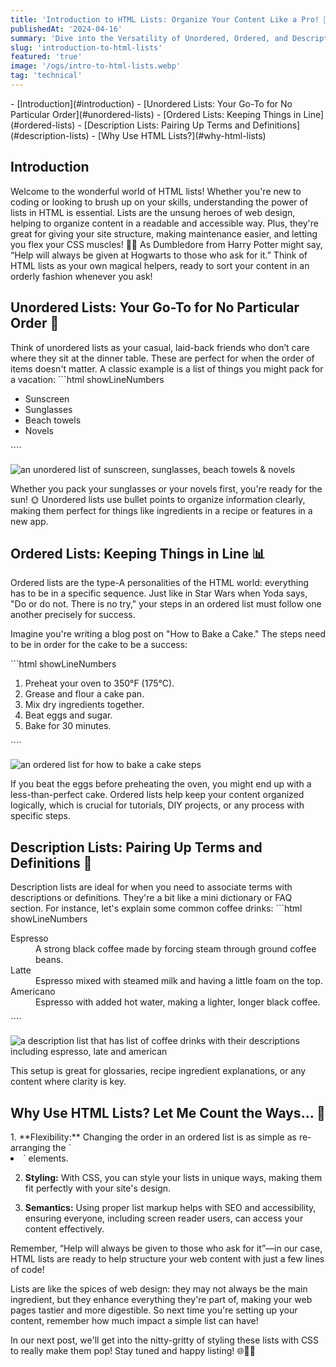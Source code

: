 ```yaml
---
title: 'Introduction to HTML Lists: Organize Your Content Like a Pro! 🌟'
publishedAt: '2024-04-16'
summary: 'Dive into the Versatility of Unordered, Ordered, and Description Lists'
slug: 'introduction-to-html-lists'
featured: 'true'
image: '/ogs/intro-to-html-lists.webp'
tag: 'technical'
---
```


<TOC>
- [Introduction](#introduction)
- [Unordered Lists: Your Go-To for No Particular Order](#unordered-lists)
- [Ordered Lists: Keeping Things in Line](#ordered-lists)
- [Description Lists: Pairing Up Terms and Definitions](#description-lists)
- [Why Use HTML Lists?](#why-html-lists)
</TOC>


<h2 id="introduction">Introduction</h2>

<JustifiedText>
Welcome to the wonderful world of HTML lists! Whether you're new to coding or looking to brush up on your skills, understanding the power of lists in HTML is essential. Lists are the unsung heroes of web design, helping to organize content in a readable and accessible way. Plus, they're great for giving your site structure, making maintenance easier, and letting you flex your CSS muscles! 🏋️‍♂️
</JustifiedText>

<JustifiedText>
As Dumbledore from Harry Potter might say, “Help will always be given at Hogwarts to those who ask for it.” Think of HTML lists as your own magical helpers, ready to sort your content in an orderly fashion whenever you ask!
</JustifiedText>



<h2 id="unordered-lists">Unordered Lists: Your Go-To for No Particular Order 📝</h2>

<JustifiedText>
Think of unordered lists as your casual, laid-back friends who don’t care where they sit at the dinner table. These are perfect for when the order of items doesn't matter. A classic example is a list of things you might pack for a vacation:
</JustifiedText>

<CodeBlock title="index.html">
  ```html showLineNumbers
  <ul>
    <li>Sunscreen</li>
    <li>Sunglasses</li>
    <li>Beach towels</li>
    <li>Novels</li>
</ul>
````
</CodeBlock>

<Image
priority
width={600}
height={400}
unoptimized
alt="an unordered list of sunscreen, sunglasses, beach towels & novels"
src="/posts/unordered-list.webp"
/>

<JustifiedText>
Whether you pack your sunglasses or your novels first, you're ready for the sun! 🌞 Unordered lists use bullet points to organize information clearly, making them perfect for things like ingredients in a recipe or features in a new app.
</JustifiedText>

<h2 id="ordered-lists">Ordered Lists: Keeping Things in Line 📊</h2>

<JustifiedText>
Ordered lists are the type-A personalities of the HTML world: everything has to be in a specific sequence. Just like in Star Wars when Yoda says, "Do or do not. There is no try," your steps in an ordered list must follow one another precisely for success.

Imagine you're writing a blog post on "How to Bake a Cake." The steps need to be in order for the cake to be a success:
</JustifiedText>

<CodeBlock title="index.html">
  ```html showLineNumbers
<ol>
    <li>Preheat your oven to 350°F (175°C).</li>
    <li>Grease and flour a cake pan.</li>
    <li>Mix dry ingredients together.</li>
    <li>Beat eggs and sugar.</li>
    <li>Bake for 30 minutes.</li>
</ol>
````
</CodeBlock>

<Image
priority
width={600}
height={400}
unoptimized
alt="an ordered list for how to bake a cake steps"
src="/posts/ordered-list.webp"
/>

<JustifiedText>
If you beat the eggs before preheating the oven, you might end up with a less-than-perfect cake. Ordered lists help keep your content organized logically, which is crucial for tutorials, DIY projects, or any process with specific steps.
</JustifiedText>


<h2 id="description-lists">Description Lists: Pairing Up Terms and Definitions 📘</h2>

<JustifiedText>
Description lists are ideal for when you need to associate terms with descriptions or definitions. They're a bit like a mini dictionary or FAQ section. For instance, let's explain some common coffee drinks:
</JustifiedText>

<CodeBlock title="index.html">
  ```html showLineNumbers
<dl>
    <dt>Espresso</dt>
    <dd>
        A strong black coffee made by forcing steam through ground coffee beans.
    </dd>
    <dt>Latte</dt>
    <dd>Espresso mixed with steamed milk and having a little foam on the top.</dd>
    <dt>Americano</dt>
    <dd>Espresso with added hot water, making a lighter, longer black coffee.</dd>
</dl>
````
</CodeBlock>

<Image
priority
width={600}
height={400}
unoptimized
alt="a description list that has list of coffee drinks with their descriptions including espresso, late and american"
src="/posts/desc-list.webp"
/>

<JustifiedText>
This setup is great for glossaries, recipe ingredient explanations, or any content where clarity is key.
</JustifiedText>


<h2 id="why-html-lists">Why Use HTML Lists? Let Me Count the Ways... 🎉</h2>

<JustifiedText>
1. **Flexibility:** Changing the order in an ordered list is as simple as re-arranging the `<li>` elements.

2. **Styling:** With CSS, you can style your lists in unique ways, making them fit perfectly with your site's design.

3. **Semantics:** Using proper list markup helps with SEO and accessibility, ensuring everyone, including screen reader users, can access your content effectively.
</JustifiedText>

<JustifiedText>
Remember, “Help will always be given to those who ask for it”—in our case, HTML lists are ready to help structure your web content with just a few lines of code!

Lists are like the spices of web design: they may not always be the main ingredient, but they enhance everything they're part of, making your web pages tastier and more digestible. So next time you're setting up your content, remember how much impact a simple list can have!

In our next post, we'll get into the nitty-gritty of styling these lists with CSS to really make them pop! Stay tuned and happy listing! 🌐👩‍💻
</JustifiedText>
